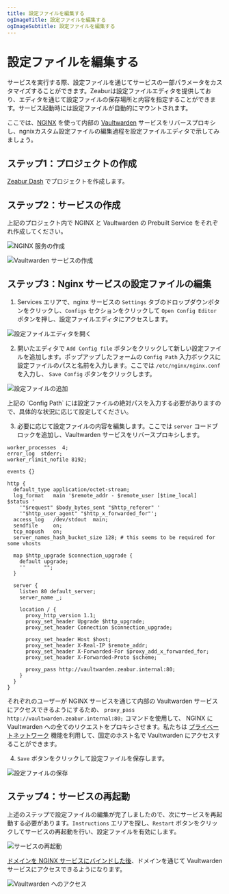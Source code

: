 ```yaml
---
title: 設定ファイルを編集する
ogImageTitle: 設定ファイルを編集する
ogImageSubtitle: 設定ファイルを編集する
---
```



# 設定ファイルを編集する

サービスを実行する際、設定ファイルを通じてサービスの一部パラメータをカスタマイズすることができます。Zeaburは設定ファイルエディタを提供しており、エディタを通じて設定ファイルの保存場所と内容を指定することができます。サービス起動時には設定ファイルが自動的にマウントされます。

ここでは、[NGINX](https://nginx.com/) を使って内部の [Vaultwarden](https://github.com/dani-garcia/vaultwarden) サービスをリバースプロキシし、ngnixカスタム設定ファイルの編集過程を設定ファイルエディタで示してみましょう。

## ステップ1：プロジェクトの作成

[Zeabur Dash](https://dash.zeabur.com/) でプロジェクトを作成します。

## ステップ2：サービスの作成

上記のプロジェクト内で NGINX と Vaultwarden の Prebuilt Service をそれぞれ作成してください。

![NGINX 服务の作成](/deploy/config-edit/create-nginx-service.en-US.png)

![Vaultwarden サービスの作成](/deploy/config-edit/create-vultwarden-service.en-US.png)

## ステップ3：Nginx サービスの設定ファイルの編集

1. Services エリアで、nginx サービスの `Settings` タブのドロップダウンボタンをクリックし、`Configs` セクションをクリックして `Open Config Editor` ボタンを押し、設定ファイルエディタにアクセスします。

![設定ファイルエディタを開く](/deploy/config-edit/open-config-editor.en-US.png)

2. 開いたエディタで `Add Config file` ボタンをクリックして新しい設定ファイルを追加します。ポップアップしたフォームの `Config Path` 入力ボックスに設定ファイルのパスと名前を入力します。ここでは `/etc/nginx/nginx.conf` を入力し、 `Save Config` ボタンをクリックします。

![設定ファイルの追加](/deploy/config-edit/create-new-config.en-US.png)

<Callout>
    上記の `Config Path` には設定ファイルの絶対パスを入力する必要がありますので、具体的な状況に応じて設定してください。
</Callout>

3. 必要に応じて設定ファイルの内容を編集します。ここでは `server` コードブロックを追加し、Vaultwarden サービスをリバースプロキシします。

```nginx
worker_processes  4;
error_log  stderr;
worker_rlimit_nofile 8192;

events {}

http {
  default_type application/octet-stream;
  log_format   main '$remote_addr - $remote_user [$time_local]  $status '
    '"$request" $body_bytes_sent "$http_referer" '
    '"$http_user_agent" "$http_x_forwarded_for"';
  access_log   /dev/stdout  main;
  sendfile     on;
  tcp_nopush   on;
  server_names_hash_bucket_size 128; # this seems to be required for some vhosts

  map $http_upgrade $connection_upgrade {
    default upgrade;
    ''      "";
  }

  server {
    listen 80 default_server;
    server_name _;

    location / {
      proxy_http_version 1.1;
      proxy_set_header Upgrade $http_upgrade;
      proxy_set_header Connection $connection_upgrade;

      proxy_set_header Host $host;
      proxy_set_header X-Real-IP $remote_addr;
      proxy_set_header X-Forwarded-For $proxy_add_x_forwarded_for;
      proxy_set_header X-Forwarded-Proto $scheme;

      proxy_pass http://vaultwarden.zeabur.internal:80;
    }
  }
}
```
それぞれのユーザーが NGINX サービスを通じて内部の Vaultwarden サービスにアクセスできるようにするため、 `proxy_pass http://vaultwarden.zeabur.internal:80;` コマンドを使用して、 NGINX に Vaultwarden への全てのリクエストをプロキシさせます。私たちは [プライベートネットワーク](/deploy/private-networking) 機能を利用して、固定のホスト名で Vaultwarden にアクセスすることができます。

4. `Save` ボタンをクリックして設定ファイルを保存します。

![設定ファイルの保存](/deploy/config-edit/save-config.en-US.png)

## ステップ4：サービスの再起動

上述のステップで設定ファイルの編集が完了しましたので、次にサービスを再起動する必要があります。`Instructions` エリアを探し、`Restart` ボタンをクリックしてサービスの再起動を行い、設定ファイルを有効にします。

![サービスの再起動](/deploy/config-edit/restart-service.en-US.png)

[ドメインを NGINX サービスにバインドした後](/deploy/domain-binding)、ドメインを通じて Vaultwarden サービスにアクセスできるようになります。

![Vaultwarden へのアクセス](/deploy/config-edit/vultwarden-service.en-US.png)
